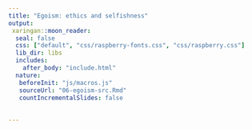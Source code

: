 ```yaml
---
title: "Egoism: ethics and selfishness"
output:
 xaringan::moon_reader:
  seal: false
  css: ["default", "css/raspberry-fonts.css", "css/raspberry.css"]
  lib_dir: libs
  includes:
    after_body: "include.html"
  nature:
   beforeInit: "js/macros.js" 
   sourceUrl: "06-egoism-src.Rmd"
   countIncrementalSlides: false
   
   
---
```

